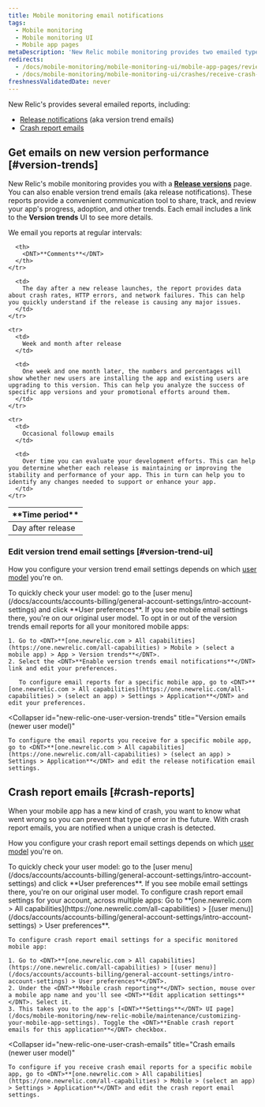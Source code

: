 ```yaml
---
title: Mobile monitoring email notifications
tags:
  - Mobile monitoring
  - Mobile monitoring UI
  - Mobile app pages
metaDescription: 'New Relic mobile monitoring provides two emailed types of reports: version trend emails (aka release notifications) and crash report emails.'
redirects:
  - /docs/mobile-monitoring/mobile-monitoring-ui/mobile-app-pages/review-version-trends-email-reports
  - /docs/mobile-monitoring/mobile-monitoring-ui/crashes/receive-crash-notifications-email
freshnessValidatedDate: never
---
```


New Relic's <InlinePopover type="mobile" /> provides several emailed reports, including:

* [Release notifications](#version-trends) (aka version trend emails)
* [Crash report emails](#crash-reports)

## Get emails on new version performance [#version-trends]

New Relic's mobile monitoring provides you with a [<DNT>**Release versions**</DNT>](/docs/mobile-monitoring/mobile-monitoring-ui/mobile-app-pages/release-versions-page) page. You can also enable version trend emails (aka release notifications). These reports provide a convenient communication tool to share, track, and review your app's progress, adoption, and other trends. Each email includes a link to the <DNT>**Version trends**</DNT> UI to see more details.

We email you reports at regular intervals:

<table>
  <thead>
    <tr>
      <th style={{ width: "200px" }}>
        <DNT>**Time period**</DNT>
      </th>

      <th>
        <DNT>**Comments**</DNT>
      </th>
    </tr>
  </thead>

  <tbody>
    <tr>
      <td>
        Day after release
      </td>

      <td>
        The day after a new release launches, the report provides data about crash rates, HTTP errors, and network failures. This can help you quickly understand if the release is causing any major issues.
      </td>
    </tr>

    <tr>
      <td>
        Week and month after release
      </td>

      <td>
        One week and one month later, the numbers and percentages will show whether new users are installing the app and existing users are upgrading to this version. This can help you analyze the success of specific app versions and your promotional efforts around them.
      </td>
    </tr>

    <tr>
      <td>
        Occasional followup emails
      </td>

      <td>
        Over time you can evaluate your development efforts. This can help you determine whether each release is maintaining or improving the stability and performance of your app. This in turn can help you to identify any changes needed to support or enhance your app.
      </td>
    </tr>
  </tbody>
</table>

### Edit version trend email settings [#version-trend-ui]

How you configure your version trend email settings depends on which [user model](/docs/accounts/original-accounts-billing/original-users-roles/overview-user-models) you're on.

<Callout variant="tip">
  To quickly check your user model: go to the [user menu](/docs/accounts/accounts-billing/general-account-settings/intro-account-settings) and click <DNT>**User preferences**</DNT>. If you see mobile email settings there, you're on our original user model.
</Callout>

<CollapserGroup>
  <Collapser
    id="original-user-version-trends"
    title="Version emails (original user model)"
  >
    To opt in or out of the version trends email reports for all your monitored mobile apps:

    1. Go to <DNT>**[one.newrelic.com > All capabilities](https://one.newrelic.com/all-capabilities) > Mobile > (select a mobile app) > App > Version trends**</DNT>.
    2. Select the <DNT>**Enable version trends email notifications**</DNT> link and edit your preferences.

       To configure email reports for a specific mobile app, go to <DNT>**[one.newrelic.com > All capabilities](https://one.newrelic.com/all-capabilities) > (select an app) > Settings > Application**</DNT> and edit your preferences.
  </Collapser>

  <Collapser
    id="new-relic-one-user-version-trends"
    title="Version emails (newer user model)"
  >
    To configure the email reports you receive for a specific mobile app, go to <DNT>**[one.newrelic.com > All capabilities](https://one.newrelic.com/all-capabilities) > (select an app) > Settings > Application**</DNT> and edit the release notification email settings.
  </Collapser>
</CollapserGroup>

## Crash report emails [#crash-reports]

When your mobile app has a new kind of crash, you want to know what went wrong so you can prevent that type of error in the future. With crash report emails, you are notified when a unique crash is detected.

How you configure your crash report email settings depends on which [user model](/docs/accounts/original-accounts-billing/original-users-roles/overview-user-models) you're on.

<Callout variant="tip">
  To quickly check your user model: go to the [user menu](/docs/accounts/accounts-billing/general-account-settings/intro-account-settings) and click <DNT>**User preferences**</DNT>. If you see mobile email settings there, you're on our original user model.
</Callout>

<CollapserGroup>
  <Collapser
    id="original-user-crash-emails"
    title="Crash emails (original user model)"
  >
    To configure crash report email settings for your account, across multiple apps: Go to <DNT>**[one.newrelic.com > All capabilities](https://one.newrelic.com/all-capabilities) > [(user menu)](/docs/accounts/accounts-billing/general-account-settings/intro-account-settings) > User preferences**</DNT>.

    To configure crash report email settings for a specific monitored mobile app:

    1. Go to <DNT>**[one.newrelic.com > All capabilities](https://one.newrelic.com/all-capabilities) > [(user menu)](/docs/accounts/accounts-billing/general-account-settings/intro-account-settings) > User preferences**</DNT>.
    2. Under the <DNT>**Mobile crash reporting**</DNT> section, mouse over a mobile app name and you'll see <DNT>**Edit application settings**</DNT>. Select it.
    3. This takes you to the app's [<DNT>**Settings**</DNT> UI page](/docs/mobile-monitoring/new-relic-mobile/maintenance/customizing-your-mobile-app-settings). Toggle the <DNT>**Enable crash report emails for this application**</DNT> checkbox.
  </Collapser>

  <Collapser
    id="new-relic-one-user-crash-emails"
    title="Crash emails (newer user model)"
  >
    To configure if you receive crash email reports for a specific mobile app, go to <DNT>**[one.newrelic.com > All capabilities](https://one.newrelic.com/all-capabilities) > Mobile > (select an app) > Settings > Application**</DNT> and edit the crash report email settings.
  </Collapser>
</CollapserGroup>
